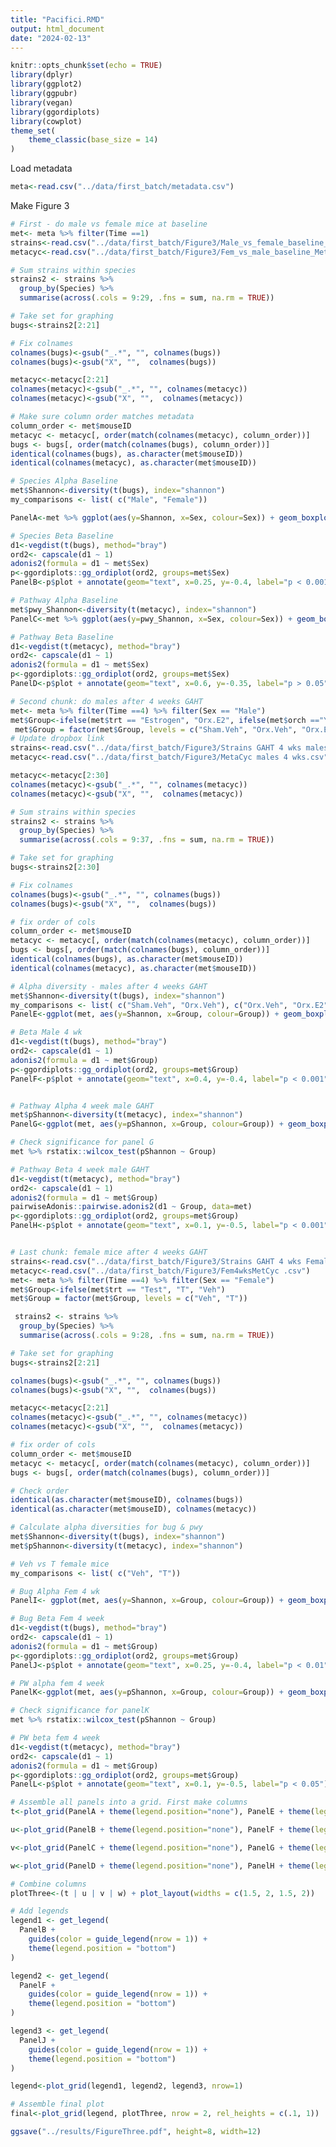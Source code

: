 ```yaml
---
title: "Pacifici.RMD"
output: html_document
date: "2024-02-13"
---
```


```r
knitr::opts_chunk$set(echo = TRUE)
library(dplyr)
library(ggplot2)
library(ggpubr)
library(vegan)
library(ggordiplots)
library(cowplot)
theme_set(
    theme_classic(base_size = 14)
)
```

Load  metadata
```r
meta<-read.csv("../data/first_batch/metadata.csv")

```

Make Figure 3
```r

# First - do male vs female mice at baseline
met<- meta %>% filter(Time ==1)
strains<-read.csv("../data/first_batch/Figure3/Male_vs_female_baseline_STRAINS.csv")
metacyc<-read.csv("../data/first_batch/Figure3/Fem_vs_male_baseline_MetCyc.csv")

# Sum strains within species
strains2 <- strains %>%
  group_by(Species) %>%
  summarise(across(.cols = 9:29, .fns = sum, na.rm = TRUE))

# Take set for graphing
bugs<-strains2[2:21]

# Fix colnames
colnames(bugs)<-gsub("_.*", "", colnames(bugs))
colnames(bugs)<-gsub("X", "",  colnames(bugs))

metacyc<-metacyc[2:21]
colnames(metacyc)<-gsub("_.*", "", colnames(metacyc))
colnames(metacyc)<-gsub("X", "",  colnames(metacyc))

# Make sure column order matches metadata 
column_order <- met$mouseID
metacyc <- metacyc[, order(match(colnames(metacyc), column_order))]
bugs <- bugs[, order(match(colnames(bugs), column_order))]
identical(colnames(bugs), as.character(met$mouseID))
identical(colnames(metacyc), as.character(met$mouseID))

# Species Alpha Baseline
met$Shannon<-diversity(t(bugs), index="shannon")
my_comparisons <- list( c("Male", "Female"))

PanelA<-met %>% ggplot(aes(y=Shannon, x=Sex, colour=Sex)) + geom_boxplot() +  scale_colour_manual(values=c("tan2", "black"))+  geom_point() + stat_compare_means(comparisons = my_comparisons, label = "p.signif") + scale_y_continuous(limits=c(2.25, 3)) + ylab("Shannon") +  ggtitle("Species")

# Species Beta Baseline
d1<-vegdist(t(bugs), method="bray")
ord2<- capscale(d1 ~ 1)
adonis2(formula = d1 ~ met$Sex)
p<-ggordiplots::gg_ordiplot(ord2, groups=met$Sex)
PanelB<-p$plot + annotate(geom="text", x=0.25, y=-0.4, label="p < 0.001") + scale_colour_manual(values=c("tan2", "black")) +   ggtitle("Species")

# Pathway Alpha Baseline
met$pwy_Shannon<-diversity(t(metacyc), index="shannon")
PanelC<-met %>% ggplot(aes(y=pwy_Shannon, x=Sex, colour=Sex)) + geom_boxplot() +  scale_colour_manual(values=c("tan2", "black"))+  geom_point() + stat_compare_means(comparisons = my_comparisons, label = "p.signif") + ylab("Shannon") +  ggtitle("Metacyc Pathways")

# Pathway Beta Baseline
d1<-vegdist(t(metacyc), method="bray")
ord2<- capscale(d1 ~ 1)
adonis2(formula = d1 ~ met$Sex)
p<-ggordiplots::gg_ordiplot(ord2, groups=met$Sex)
PanelD<-p$plot + annotate(geom="text", x=0.6, y=-0.35, label="p > 0.05") + scale_colour_manual(values=c("tan2", "black")) +  ggtitle("Metacyc Pathways")

# Second chunk: do males after 4 weeks GAHT
met<- meta %>% filter(Time ==4) %>% filter(Sex == "Male")
met$Group<-ifelse(met$trt == "Estrogen", "Orx.E2", ifelse(met$orch =="Yes", "Orx.Veh", "Sham.Veh"))
 met$Group = factor(met$Group, levels = c("Sham.Veh", "Orx.Veh", "Orx.E2"))
# Update dropbox link
strains<-read.csv("../data/first_batch/Figure3/Strains GAHT 4 wks males only.csv")
metacyc<-read.csv("../data/first_batch/Figure3/MetaCyc males 4 wks.csv")

metacyc<-metacyc[2:30]
colnames(metacyc)<-gsub("_.*", "", colnames(metacyc))
colnames(metacyc)<-gsub("X", "",  colnames(metacyc))

# Sum strains within species
strains2 <- strains %>%
  group_by(Species) %>%
  summarise(across(.cols = 9:37, .fns = sum, na.rm = TRUE))

# Take set for graphing
bugs<-strains2[2:30]

# Fix colnames
colnames(bugs)<-gsub("_.*", "", colnames(bugs))
colnames(bugs)<-gsub("X", "",  colnames(bugs))

# fix order of cols
column_order <- met$mouseID
metacyc <- metacyc[, order(match(colnames(metacyc), column_order))]
bugs <- bugs[, order(match(colnames(bugs), column_order))]
identical(colnames(bugs), as.character(met$mouseID))
identical(colnames(metacyc), as.character(met$mouseID))

# Alpha diversity - males after 4 weeks GAHT
met$Shannon<-diversity(t(bugs), index="shannon")
my_comparisons <- list( c("Sham.Veh", "Orx.Veh"), c("Orx.Veh", "Orx.E2"), c("Orx.E2", "Sham.Veh") )
PanelE<-ggplot(met, aes(y=Shannon, x=Group, colour=Group)) + geom_boxplot() +  scale_colour_manual(values=c("forestgreen", "red", "blue")) +  geom_point() + stat_compare_means(comparisons = my_comparisons, label = "p.signif") + scale_y_continuous(limits=c(2, 3.25)) + ggtitle("Species")

# Beta Male 4 wk
d1<-vegdist(t(bugs), method="bray")
ord2<- capscale(d1 ~ 1)
adonis2(formula = d1 ~ met$Group)
p<-ggordiplots::gg_ordiplot(ord2, groups=met$Group)
PanelF<-p$plot + annotate(geom="text", x=0.4, y=-0.4, label="p < 0.001") + scale_colour_manual(values=c("forestgreen", "red", "blue")) + ggtitle("Species")


# Pathway Alpha 4 week male GAHT
met$pShannon<-diversity(t(metacyc), index="shannon")
PanelG<-ggplot(met, aes(y=pShannon, x=Group, colour=Group)) + geom_boxplot() +  scale_colour_manual(values=c("forestgreen", "red", "blue")) +  geom_point() + stat_compare_means(comparisons = my_comparisons, label = "p.signif") + ggtitle("Metacyc Pathways") + ylab("Shannon")

# Check significance for panel G
met %>% rstatix::wilcox_test(pShannon ~ Group)

# Pathway Beta 4 week male GAHT
d1<-vegdist(t(metacyc), method="bray")
ord2<- capscale(d1 ~ 1)
adonis2(formula = d1 ~ met$Group)
pairwiseAdonis::pairwise.adonis2(d1 ~ Group, data=met)
p<-ggordiplots::gg_ordiplot(ord2, groups=met$Group)
PanelH<-p$plot + annotate(geom="text", x=0.1, y=-0.5, label="p < 0.001") + scale_colour_manual(values=c("forestgreen", "red", "blue")) + ggtitle("Metacyc Pathways")


# Last chunk: female mice after 4 weeks GAHT
strains<-read.csv("../data/first_batch/Figure3/Strains GAHT 4 wks Females only.csv")
metacyc<-read.csv("../data/first_batch/Figure3/Fem4wksMetCyc .csv")
met<- meta %>% filter(Time ==4) %>% filter(Sex == "Female")
met$Group<-ifelse(met$trt == "Test", "T", "Veh")
met$Group = factor(met$Group, levels = c("Veh", "T"))

 strains2 <- strains %>%
  group_by(Species) %>%
  summarise(across(.cols = 9:28, .fns = sum, na.rm = TRUE))

# Take set for graphing
bugs<-strains2[2:21]

colnames(bugs)<-gsub("_.*", "", colnames(bugs))
colnames(bugs)<-gsub("X", "",  colnames(bugs))

metacyc<-metacyc[2:21]
colnames(metacyc)<-gsub("_.*", "", colnames(metacyc))
colnames(metacyc)<-gsub("X", "",  colnames(metacyc))

# fix order of cols
column_order <- met$mouseID
metacyc <- metacyc[, order(match(colnames(metacyc), column_order))]
bugs <- bugs[, order(match(colnames(bugs), column_order))]

# Check order
identical(as.character(met$mouseID), colnames(bugs))
identical(as.character(met$mouseID), colnames(metacyc))

# Calculate alpha diversities for bug & pwy
met$Shannon<-diversity(t(bugs), index="shannon")
met$pShannon<-diversity(t(metacyc), index="shannon")

# Veh vs T female mice
my_comparisons <- list( c("Veh", "T"))

# Bug Alpha Fem 4 wk
PanelI<- ggplot(met, aes(y=Shannon, x=Group, colour=Group)) + geom_boxplot() +  scale_colour_manual(values=c("darkorange", "deeppink"))+  geom_point() + stat_compare_means(comparisons = my_comparisons, label = "p.signif") + scale_y_continuous(limits=c(2.2, 3)) + ggtitle("Species")

# Bug Beta Fem 4 week
d1<-vegdist(t(bugs), method="bray")
ord2<- capscale(d1 ~ 1)
adonis2(formula = d1 ~ met$Group)
p<-ggordiplots::gg_ordiplot(ord2, groups=met$Group)
PanelJ<-p$plot + annotate(geom="text", x=0.25, y=-0.4, label="p < 0.01") +  scale_colour_manual(values=c("darkorange", "deeppink")) + ggtitle("Species")

# PW alpha fem 4 week
PanelK<-ggplot(met, aes(y=pShannon, x=Group, colour=Group)) + geom_boxplot() +  scale_colour_manual(values=c("darkorange", "deeppink")) +  geom_point() + stat_compare_means(comparisons = my_comparisons, label = "p.signif") + ggtitle("Metacyc Pathways") + ylab("Shannon") + scale_y_continuous(limits=c(1.5, 4.6)) 

# Check significance for panelK
met %>% rstatix::wilcox_test(pShannon ~ Group)

# PW beta fem 4 week
d1<-vegdist(t(metacyc), method="bray")
ord2<- capscale(d1 ~ 1)
adonis2(formula = d1 ~ met$Group)
p<-ggordiplots::gg_ordiplot(ord2, groups=met$Group)
PanelL<-p$plot + annotate(geom="text", x=0.1, y=-0.5, label="p < 0.05") +  scale_colour_manual(values=c("darkorange", "deeppink")) + ggtitle("Metacyc Pathways")

# Assemble all panels into a grid. First make columns
t<-plot_grid(PanelA + theme(legend.position="none"), PanelE + theme(legend.position="none"), PanelI + theme(legend.position="none"), align='vh', labels=c("A", "E", "I"), hjust = -1, nrow = 3)

u<-plot_grid(PanelB + theme(legend.position="none"), PanelF + theme(legend.position="none"), PanelJ + theme(legend.position="none"), align='vh', labels=c("B", "F", "J"), hjust = -1, nrow=3)

v<-plot_grid(PanelC + theme(legend.position="none"), PanelG + theme(legend.position="none"), PanelK + theme(legend.position="none"), align='vh', labels=c("C", "G", "K"), hjust = -1, nrow = 3)

w<-plot_grid(PanelD + theme(legend.position="none"), PanelH + theme(legend.position="none"), PanelL + theme(legend.position="none"), align='vh', labels=c("D", "H", "L"), hjust = -1, nrow = 3)

# Combine columns
plotThree<-(t | u | v | w) + plot_layout(widths = c(1.5, 2, 1.5, 2))

# Add legends
legend1 <- get_legend(
  PanelB + 
    guides(color = guide_legend(nrow = 1)) +
    theme(legend.position = "bottom")
)

legend2 <- get_legend(
  PanelF + 
    guides(color = guide_legend(nrow = 1)) +
    theme(legend.position = "bottom")
)

legend3 <- get_legend(
  PanelJ + 
    guides(color = guide_legend(nrow = 1)) +
    theme(legend.position = "bottom")
)

legend<-plot_grid(legend1, legend2, legend3, nrow=1)

# Assemble final plot
final<-plot_grid(legend, plotThree, nrow = 2, rel_heights = c(.1, 1))

ggsave("../results/FigureThree.pdf", height=8, width=12)


```